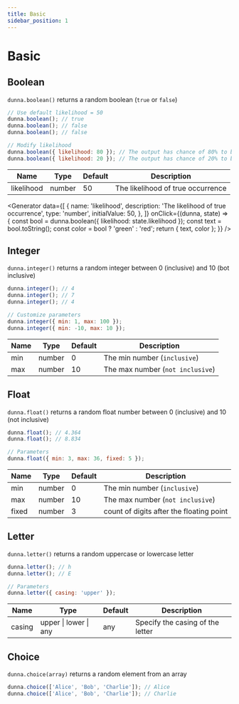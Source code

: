 ```yaml
---
title: Basic
sidebar_position: 1
---
```


# Basic

## Boolean

`dunna.boolean()` returns a random boolean (`true` or `false`)

```js
// Use default likelihood = 50
dunna.boolean(); // true
dunna.boolean(); // false
dunna.boolean(); // false

// Modify likelihood
dunna.boolean({ likelihood: 80 }); // The output has chance of 80% to be true
dunna.boolean({ likelihood: 20 }); // The output has chance of 20% to be true
```

| Name       | Type   | Default | Description                       |
| ---------- | ------ | ------- | --------------------------------- |
| likelihood | number | 50      | The likelihood of true occurrence |

<Generator
  data={[
    {
      name: 'likelihood',
      description: 'The likelihood of true occurrence',
      type: 'number',
      initialValue: 50,
    },
  ]}
  onClick={(dunna, state) => {
    const bool = dunna.boolean({ likelihood: state.likelihood });
    const text = bool.toString();
    const color = bool ? 'green' : 'red';
    return { text, color };
  }}
/>

## Integer

`dunna.integer()` returns a random integer between 0 (inclusive) and 10 (bot inclusive)

```js
dunna.integer(); // 4
dunna.integer(); // 7
dunna.integer(); // 4

// Customize parameters
dunna.integer({ min: 1, max: 100 });
dunna.integer({ min: -10, max: 10 });
```

| Name | Type   | Default | Description                      |
| ---- | ------ | ------- | -------------------------------- |
| min  | number | 0       | The min number (`inclusive`)     |
| max  | number | 10      | The max number (`not inclusive`) |

## Float

`dunna.float()` returns a random float number between 0 (inclusive) and 10 (not inclusive)

```js
dunna.float(); // 4.364
dunna.float(); // 8.834

// Parameters
dunna.float({ min: 3, max: 36, fixed: 5 });
```

| Name  | Type   | Default | Description                              |
| ----- | ------ | ------- | ---------------------------------------- |
| min   | number | 0       | The min number (`inclusive`)             |
| max   | number | 10      | The max number (`not inclusive`)         |
| fixed | number | 3       | count of digits after the floating point |

## Letter

`dunna.letter()` returns a random uppercase or lowercase letter

```js
dunna.letter(); // h
dunna.letter(); // E

// Parameters
dunna.letter({ casing: 'upper' });
```

| Name   | Type                  | Default | Description                      |
| ------ | --------------------- | ------- | -------------------------------- |
| casing | upper \| lower \| any | any     | Specify the casing of the letter |

## Choice

`dunna.choice(array)` returns a random element from an array

```js
dunna.choice(['Alice', 'Bob', 'Charlie']); // Alice
dunna.choice(['Alice', 'Bob', 'Charlie']); // Charlie
```
